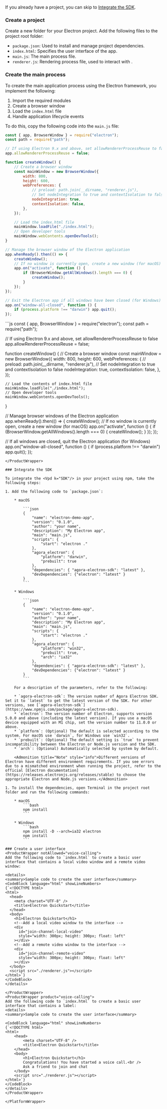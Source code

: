 
<PlatformWrapper platform = "electron">

If you already have a project, you can skip to [Integrate the SDK](#integrate-the-sdk).
### Create a project

Create a new folder for your Electron project. Add the following files to the project root folder:

* `package.json`: Used to install and manage project dependencies.
* `index.html`: Specifies the user interface of the app.
* `main.js`: The main process file.
* `renderer.js`: Rendering process file, used to interact with <Vpd k="SDK"/>.

### Create the main process

To create the main application process using the Electron framework, you implement the following:

1. Import the required modules
1. Create a browser window
1. Load the `index.html` file
1. Handle application lifecycle events

To do this, copy the following code into the `main.js` file:
<ProductWrapper notAllowed="voice-calling">
```js
const { app, BrowserWindow } = require("electron");
const path = require("path");

// If using Electron 9.x and above, set allowRendererProcessReuse to false
app.allowRendererProcessReuse = false;

function createWindow() {
    // Create a browser window
    const mainWindow = new BrowserWindow({
        width: 800,
        height: 600,
        webPreferences: {
            // preload: path.join(__dirname, "renderer.js"),
            // Set nodeIntegration to true and contextIsolation to false
            nodeIntegration: true,
            contextIsolation: false,
        },
    });

    // Load the index.html file
    mainWindow.loadFile("./index.html");
    // Open developer tools
    mainWindow.webContents.openDevTools();
}

// Manage the browser window of the Electron application
app.whenReady().then(() => {
    createWindow();
    // If no window is currently open, create a new window (for macOS)
    app.on("activate", function () {
        if (BrowserWindow.getAllWindows().length === 0) {
            createWindow();
        }
    });
});

// Exit the Electron app if all windows have been closed (for Windows)
app.on("window-all-closed", function () {
    if (process.platform !== "darwin") app.quit();
});
```
</ProductWrapper>
<ProductWrapper product="voice-calling">
```js
const { app, BrowserWindow } = require("electron");
const path = require("path");

// If using Electron 9.x and above, set allowRendererProcessReuse to false
app.allowRendererProcessReuse = false;

function createWindow() {
    // Create a browser window
    const mainWindow = new BrowserWindow({
        width: 800,
        height: 600,
        webPreferences: {
            // preload: path.join(__dirname, "renderer.js"),
            // Set nodeIntegration to true and contextIsolation to false
            nodeIntegration: true,
            contextIsolation: false,
        },
    });

    // Load the contents of index.html file
    mainWindow.loadFile("./index.html");
    // Open developer tools
    mainWindow.webContents.openDevTools();
}

// Manage browser windows of the Electron application
app.whenReady().then(() => {
    createWindow();
    // If no window is currently open, create a new window (for macOS)
    app.on("activate", function () {
        if (BrowserWindow.getAllWindows().length === 0) {
            createWindow();
        }
    });
});

// If all windows are closed, quit the Electron application (for Windows)
app.on("window-all-closed", function () {
    if (process.platform !== "darwin") app.quit();
});
```
</ProductWrapper>

### Integrate the SDK

To integrate the <Vpd k="SDK"/> in your project using npm, take the following steps:

1. Add the following code to `package.json`:

    * macOS

        ```json
        {
            "name": "electron-demo-app",
            "version": "0.1.0",
            "author": "your name",
            "description": "My Electron app",
            "main": "main.js",
            "scripts": {
                "start": "electron ."
            },
            "agora_electron": {
                "platform": "darwin",
                "prebuilt": true
            },
            "dependencies": { "agora-electron-sdk": "latest" },
            "devDependencies": {"electron": "latest" }
        }
        ```
    
    * Windows

        ```json
        {
            "name": "electron-demo-app",
            "version": "0.1.0",
            "author": "your name",
            "description": "My Electron app",
            "main": "main.js",
            "scripts": {
                "start": "electron ."
            },
            "agora_electron": {
                "platform": "win32",
                "prebuilt": true,
                "arch": "ia32"
            },
            "dependencies": { "agora-electron-sdk": "latest" },
            "devDependencies": {"electron": "latest" }
        }
        ```

    For a description of the parameters, refer to the following:

    * `agora-electron-sdk`: The version number of Agora Electron SDK. Set it to `latest` to get the latest version of the SDK. For other versions, see [`agora-electron-sdk`](https://www.npmjs.com/package/agora-electron-sdk).
    * `electron`: The version number of Electron, supports version 5.0.0 and above (including the latest version). If you use a macOS device equipped with an M1 chip, set the version number to 11.0.0 or above.
    * `platform`: (Optional) The default is selected according to the system. For macOS use `darwin`, for Windows use `win32`.
    * `prebuilt`: (Optional) The default setting is `true` to prevent incompatibility between the Electron or Node.js version and the SDK.
    * `arch`: (Optional) Automatically selected by system by default.

    <Admonition title="Note" style="info">Different versions of Electron have different environment requirements. If you see errors due to a mismatched environment when running the project, refer to the official [Electron documentation](https://releases.electronjs.org/releases/stable) to choose the appropriate Electron and Node.js versions.</Admonition>

1. To install the dependencies, open Terminal in the project root folder and run the following commands:

    * macOS
        ```bash
        npm install
        ```

    * Windows
        ```bash
        npm install -D --arch=ia32 electron
        npm install
        ```

### Create a user interface
<ProductWrapper notAllowed="voice-calling">
Add the following code to `index.html` to create a basic user interface that contains a local video window and a remote video window:

<details>
<summary>Sample code to create the user interface</summary>
<CodeBlock language="html" showLineNumbers>
{`<!DOCTYPE html>
<html>
  <head>
    <meta charset="UTF-8" />
    <title>Electron Quickstart</title>
  </head>
  <body>
    <h1>Electron Quickstart</h1>
    <!--Add a local video window to the interface -->
    <div
      id="join-channel-local-video"
      style="width: 300px; height: 300px; float: left"
    ></div>
    <!--Add a remote video window to the interface -->
    <div
      id="join-channel-remote-video"
      style="width: 300px; height: 300px; float: left"
    ></div>
  </body>
  <script src="./renderer.js"></script>
</html>`}
</CodeBlock>
</details>

</ProductWrapper>
<ProductWrapper product="voice-calling">
Add the following code to `index.html` to create a basic user interface that contains a label:
<details>
<summary>Sample code to create the user interface</summary>

<CodeBlock language="html" showLineNumbers>
{`<!DOCTYPE html>
<html>
    <head>
        <meta charset="UTF-8" />
        <title>Electron Quickstart</title>
    </head>
    <body>
        <h1>Electron Quickstart</h1>
        Congratulations! You have started a voice call.<br />
        Ask a friend to join and chat
    </body>
    <script src="./renderer.js"></script>
</html>`}
</CodeBlock>
</details>
</ProductWrapper>

</PlatformWrapper>
